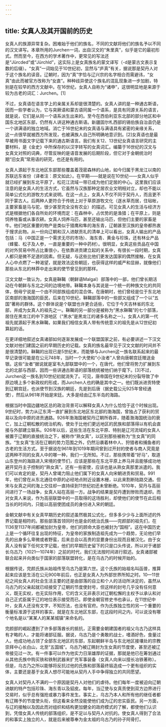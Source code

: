 ```yaml
---
---
---
```

title: 女真人及其开国前的历史
---



女真人的族源异常复杂。困难始于他们的族名，不同的文献将他们的族名予以不同的汉文译写。本章所用的Jurchen一词，出自汉文的“朱里真”，似乎是它的最初形式。然而至今，在西方的学术著作中，更常见的写法还是“Jürcded”或“Jürchld”，这实际上是女真族名的蒙文译写（-d是蒙古文表示复数的后缀）。“女真”一词始见于10世纪初，显然与“庐真”有关，据说那是契丹人对于这个族名的读音。辽朝时，因为“真”字恰与辽兴宗的名字相合而需避讳，“女真”由此而被官方改称为“女直”。种种歧异使这个族名的混乱现象进一步加剧，特别是在较早的西方文献中。在16世纪，女真人自称为“诸申”，这很明显地是来源于较为古老的词汇：Jurchen。[1]

不过，女真语在语言学上的亲属关系却是很清楚的。女真人讲的是一种通古斯语，因而一些学者认为，它与突厥语和蒙古语同属一个语系，是具有同源关系的语言，就是说，它们是从同一个语系派生出来的。至今在西伯利亚东北部的部分地区和中国东北地区东部，仍然有人讲这种通古斯语。新疆固尔札西部的锡伯族自治县仍是一个讲满语的独立地域。消亡于16世纪末的女真语与满语具有紧密的亲缘关系，这一点很早就被西方所发现，也被满族人自己所明确地意识到。[2]女真语也是最早被用书面文字记载下来的通古斯语言。我们有关12、13世纪女真语言研究的主要材料，是《金史》中所保存的以汉字转写的女真词汇。编纂于16世纪的汉文与女真文对照的词典，尽管反映的是语音发展的后期阶段，但它对于金朝统治时期“旧女真”常用语的研究，也还是有用的。

女真人源起于东北地区东部那些覆盖着茂密森林的山地，如今归属于黑龙江以南的苏联远东省份（译者注：原文如此）。在早期——就是说在10世纪——女真人似乎就已经扩展到东北平原了，松花江流域一带已成为他们定居的中心。这里我们应该注意的是女真人的生活方式，它虽然与汉族那种定居农业文明相对立，却也不能以简单公式化的游牧方式来说明。在这一点上，女真人不仅不同于契丹人，而且更不同于蒙古人。后两种人更符合于传统上对于草原游牧文化（逐水草而居，住毡帐，主要家畜是马与驼，很少甚至完全没有农业）的描述。可见女真人的生活与经济方式是根据他们各自所处的环境而定：在森林中，占优势的是渔猎；在平原上，则是饲养牲畜或从事农耕。女真人饲养马匹，甚至还输出马匹，但他们主要的家畜是牛。他们地区重要的物产是类似于猎鹰和隼的海东青，辽朝甚至汉族的皇帝都热衷于搜求此物。从一份向辽朝和汉人进献贡礼的清单上可以看出，女真人输出的产品包括：马（中国正是一个需求无尽的市场）、海东青、黄金与珍珠，还有林业产品（蜂蜜、松子及人参，一直是重要的一种中药材）。很明显，女真这些贡品在中国的对外贸易中所占比重很小，在依靠进贡建立起的关系中，有很长一段时期，女真人都只是微不足道的因素。但无疑，与这些比他们更发达国家的偶然接触，在女真人心中点燃了一种渴望，就是效法这些朝廷，也获得这样的威严和显赫，就像他们那些从东北的林莽中走出来的使节曾见到的那样。

汉文文献一致认为，女真是靺鞨（朝鲜语Malgal）部落中的一部，他们曾长期活动在今朝鲜与东北之间的边境地带。靺鞨本身与其说是一个统一的种族文化的共同体，倒毋宁说是一个由不同部族组成的混合体。在唐朝时，他们曾经是位于东北地区南部的渤海国的臣民，后来在10世纪，靺鞨部落中的一些部又组成了一个以“五国”著称的群体。这个群体说是个联盟也许更合适些，它位于今天吉林省的东北部，并成为女真人的祖先之一。靺鞨的另一部分是被称为“黑水靺鞨”的七个部落，居住在黑龙江的中下游地区（“黑水”是黑龙江的诸多名称之一）。女真人的第一代祖先就源起于黑水靺鞨，如果我们相信女真人带有传统意义的祖先是从12世纪初算起的话。

在更详细地叙述女真诸部如何逐渐发展成一个联盟国家之前，有必要讲述一下汉文文献对他们建国之前的早期历史的记载。女真的族名最早见于汉文文献的时间并不是很清楚的。靺鞨的出现已是5世纪末，而能够与Jurchen这一族名联系起来的最早记录很可能是在公元748年，当时一个大使和“小汝者”人曾向唐朝宫廷赠送金银。这些“汝者”据说就是室韦九部联盟中的一个，在唐代，他们曾将势力扩展到东北的北部与西部，因而一些讲通古斯语的部落统统被他们纳于麾下。[3]不过，Jurchen这一族名到10世纪初就消失了。可见，唐帝国在9世纪末的分裂导致了中原边境上多个新政权的形成，而Jurchen人也的确是其中之一。他们既派进贡特使到辽朝宫廷，也派使节到汉族的朝廷，先是到后唐（据史载公元925年曾经通使），然后从961年开始是宋廷。大多是经由辽东半岛的海路。

根据当时中国边疆地区总的政治背景可以解释女真人为什么恰恰于这个时候出现。9世纪时，势力从辽东湾一直扩展到东北地区东北部的渤海国，曾独占了获利的贸易以及向中原的进贡通路。926年渤海国被契丹辽朝所吞并，随着渤海国统治的衰亡，加上辽朝松散的统治机构，使处于比他们更远地区的民族和部落得以有机会直接与外部建立联系。926年以后，这些生活在东北平原、特别是辽河流域的女真人被置于辽朝的直接统治之下，被称作“熟女真”，以区别那些被称为“生女真”的同族。“生女真”生活在辽朝的势力范围之外，仍然沿袭着林中人、狩猎者和捕鱼者的古老的生活方式。至于据说在961年到1019年期间曾到过开封的使者与商人究竟是这两种不同的女真人中的哪一种，我们一无所知。不过，那些携带着“好马”，取道山东登州的海路进入宋境的使节们，应该是那些在东北平原上养马并且能够成功地避开契丹主子控制的“熟女真”。还有一些密使，应该也是从熟女真那里派遣的。我们可以肯定的是，契丹人曾竭力阻止他们属下的女真人向宋朝进贡和贸易。991年，他们曾在从东北通往中原的必经地点附近设置木栅，以此来割断陆路交通。但宋与女真之间的海上交往却一直持续到11世纪初还未曾断绝。1010年，契丹与高丽间进行了一场战争，女真人站在高丽一方。战争的结果是契丹遭到惨败而退却。而对女真人来说，作为高丽联盟中的一员取得的这场胜利，却使他们的使节在此后相当长的时间内，只能以高丽使团成员的身份进入宋的朝廷。

金朝文献中有关女真早期历史的叙述虽然极其公式化，但多多少少与上面所述的外界记载是相符的。那些部落首领同时也是金的统治氏族——完颜部的祖先们，在1136至1137年间都被加封为皇帝，他们的顾命大臣也被封为“国相”。这在中国历史上是一个循环往复出现的特征，为皇帝的家族制造祖先成为一个趋势，无论他们早先的出身多么卑微或者野蛮，后来总会以高贵的显要身份出现而且被汉化。由于女真人没有留下任何文字记载，他们的早期历史留下的只是口头传说，所以对于诸部长乌古乃（1021—1074年）之前的时代，我们无法按时间进行叙述。女真诸部被联合起来并向类似于国家的部落联盟转化，是在乌古乃的时候开始的。

根据传说，完颜氏族从始祖传至乌古乃是第六世。这个氏族的始祖名叫函普，推算起来应该是生活在公元900年前后，也正是女真人为外部世界所知之时。10—11世纪之间女真人的社会生活主要的还是由部落的自立和个人的活动所决定的，虽然从乌古乃的父亲起就已经接受了辽朝的节度使封号，但这样的封号几乎没有任何意义，既无实权，也无实际作用，它的含义无非表示对辽朝松懈的主权予以承认和对自己正式臣属于辽的地位表示接受而已。即使金朝官修史书也承认，在11世纪中叶，女真人还没有文字，不知历法，也没有官府。作为氏族独立性的另一个重要的衡量标准源于这样的事实，就是在东北地区东部，在这段时间之内，可以说没有哪个地名是以“某某人的某某城镇”来命名的。

完颜部的崛起遭到了许多部落酋长的抵抗，正需要金朝建国者的祖父乌古乃这样具有才略的人，才能将诸部征服。据说，乌古乃是个勇敢的战士，嗜酒好色，食量过人。他成功地占领了全部东北地区的东部，东起朝鲜半岛与东北地区接壤处的宗教崇拜中心长白山，北至“五国城”。乌古乃被辽赐封为生女真的节度使，甚至还被辽帝接见过一次。有一件事可以作为他实力日渐雄厚的证据，那就是他已在筹划通过从其他氏族中购买铁和铁制武器来扩充军事装备（女真人向来以擅长冶铁著称）。但是，乌古乃之所以能够将反抗过他的氏族和部落最终锻造成一个更有组织的实体，主要还是基于女真人想尽可能地从契丹人手中争得独立的共同愿望。

女真人对契丹人不满的一个原因是契丹人对他们的虐待。他们每年一度被迫向辽朝进献的特产包括珍珠、海东青以及貂皮。每年，当辽使与女真贡使到双方边界进行交易时，似乎总有强抢或暴力事件发生。事实上，乌古乃本人和所有他的继任者都有辽赐予的节度使头衔，但这看来全然没能使他们成为辽的忠实臣民。另一方面，与辽的接触以及因此而对组织和结构更加健全的政府模式的了解，都使他们认识到，凭借女真人传统的部落组织，是不足以与契丹人对抗的。使女真人得到了合法的和事实上独立的人，就是后来被尊奉为金太祖的乌古乃的孙子阿骨打。